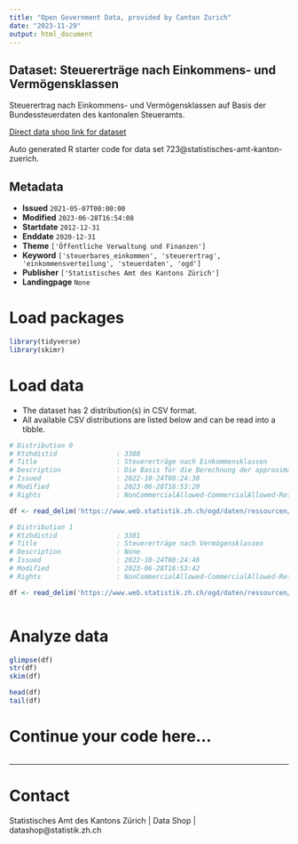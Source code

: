 ```yaml
---
title: "Open Government Data, provided by Canton Zurich"
date: "2023-11-29"
output: html_document
---
```


## Dataset: Steuererträge nach Einkommens- und Vermögensklassen

Steuerertrag nach Einkommens- und Vermögensklassen auf Basis der Bundessteuerdaten des kantonalen Steueramts.

[Direct data shop link for dataset](https://www.zh.ch/de/politik-staat/statistik-daten/datenkatalog.html#/datasets/723@statistisches-amt-kanton-zuerich)

Auto generated R starter code for data set 723@statistisches-amt-kanton-zuerich.

## Metadata

- **Issued** `2021-05-07T00:00:00`
- **Modified** `2023-06-28T16:54:08`
- **Startdate** `2012-12-31`
- **Enddate** `2020-12-31`
- **Theme** `['Öffentliche Verwaltung und Finanzen']`
- **Keyword** `['steuerbares_einkommen', 'steuerertrag', 'einkommensverteilung', 'steuerdaten', 'ogd']`
- **Publisher** `['Statistisches Amt des Kantons Zürich']`
- **Landingpage** `None`


# Load packages

```r

library(tidyverse)
library(skimr)

```

# Load data

-   The dataset has 2 distribution(s) in CSV format.
-   All available CSV distributions are listed below and can be read into a tibble.

```r

# Distribution 0
# Ktzhdistid               : 3380
# Title                    : Steuererträge nach Einkommensklassen
# Description              : Die Basis für die Berechnung der approximativen Steuererträge bildet das steuerbare Einkommen gemäss Bundessteuer. Das steuerbare Einkommen gemäss Bundesteuer kann aufgrund unterschiedlicher Abzüge von dem für die Staats- und Gemeindesteuer massgebenden Einkommen abweichen. Für die unterschiedlich hohen Kinderabzüge wurde eine Korrektur vorgenommen. Für andere Positionen werden keine Korrekturen vorgenommen (z.B. Berufsauslagen).
# Issued                   : 2022-10-24T08:24:38
# Modified                 : 2023-06-28T16:53:20
# Rights                   : NonCommercialAllowed-CommercialAllowed-ReferenceRequired

df <- read_delim('https://www.web.statistik.zh.ch/ogd/daten/ressourcen/KTZH_00000723_00003380.csv')

# Distribution 1
# Ktzhdistid               : 3381
# Title                    : Steuererträge nach Vermögensklassen
# Description              : None
# Issued                   : 2022-10-24T08:24:46
# Modified                 : 2023-06-28T16:53:42
# Rights                   : NonCommercialAllowed-CommercialAllowed-ReferenceRequired

df <- read_delim('https://www.web.statistik.zh.ch/ogd/daten/ressourcen/KTZH_00000723_00003381.csv')



```

# Analyze data

```r

glimpse(df)
str(df)
skim(df)

head(df)
tail(df)

```

# Continue your code here...

```r

```

------------------------------------------------------------------------

# Contact

Statistisches Amt des Kantons Zürich | Data Shop | datashop@statistik.zh.ch
